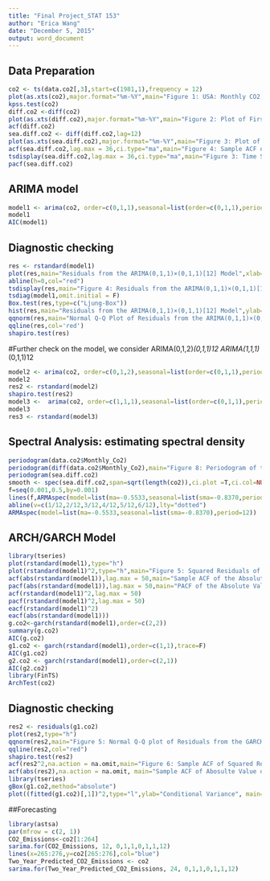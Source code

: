 ```yaml
---
title: "Final Project_STAT 153"
author: "Erica Wang"
date: "December 5, 2015"
output: word_document
---
```

## Data Preparation
```r
co2 <- ts(data.co2[,3],start=c(1981,1),frequency = 12)
plot(as.xts(co2),major.format="%m-%Y",main="Figure 1: USA: Monthly CO2 Emissions from Fossil-Fuel Burning",xlab="Time", ylab="CO2 (tgc)")
kpss.test(co2)
diff.co2 <-diff(co2)
plot(as.xts(diff.co2),major.format="%m-%Y",main="Figure 2: Plot of First Differences of Monthly CO2 Emissions", xlab="Time", ylab="First Difference of CO2 (tgc)")
acf(diff.co2)
sea.diff.co2 <- diff(diff.co2,lag=12)
plot(as.xts(sea.diff.co2),major.format="%m-%Y",main="Figure 3: Plot of First and Seasonal Differences of Monthly CO2 Emissions", xlab="Time", ylab="First and seasoanl Difference of CO2 (tgc)")
acf(sea.diff.co2,lag.max = 36,ci.type="ma",main="Figure 4: Sample ACF of First and Seasonal Differences of Monthly CO2 Emissions")
tsdisplay(sea.diff.co2,lag.max = 36,ci.type="ma",main="Figure 3: Time Series Plot, Sample ACF and PACF of First and Seasonal Differences of CO2",points = F,xlab="Time", ylab="sea.diff.CO2 (tgc)")
pacf(sea.diff.co2)
```

## ARIMA model
```r
model1 <- arima(co2, order=c(0,1,1),seasonal=list(order=c(0,1,1),period=12))
model1 
AIC(model1)
```

## Diagnostic checking
```r
res <- rstandard(model1)
plot(res,main="Residuals from the ARIMA(0,1,1)×(0,1,1)[12] Model",xlab="Time")
abline(h=0,col="red")
tsdisplay(res,main="Figure 4: Residuals from the ARIMA(0,1,1)×(0,1,1)[12]",ci.type = "ma",points = F)
tsdiag(model1,omit.initial = F)
Box.test(res,type=c("Ljung-Box"))
hist(res,main="Residuals from the ARIMA(0,1,1)×(0,1,1)[12] Model",ylab="Frequency",xlab="Standard Residuals")
qqnorm(res,main="Normal Q-Q Plot of Residuals from the ARIMA(0,1,1)×(0,1,1)[12] Model")
qqline(res,col='red')
shapiro.test(res)
```

#Further check on the model, we consider ARIMA(0,1,2)*(0,1,1)12 ARIMA(1,1,1)*(0,1,1)12
```r
model2 <- arima(co2, order=c(0,1,2),seasonal=list(order=c(0,1,1),period=12))
model2
res2 <- rstandard(model2)
shapiro.test(res2)
model3 <-  arima(co2, order=c(1,1,1),seasonal=list(order=c(0,1,1),period=12))
model3
res3 <- rstandard(model3)
```

## Spectral Analysis: estimating spectral density
```r
periodogram(data.co2$Monthly_Co2)
periodogram(diff(data.co2$Monthly_Co2),main="Figure 8: Periodogram of the First difference of CO2 Emissions")
periodogram(sea.diff.co2) 
smooth <- spec(sea.diff.co2,span=sqrt(length(co2)),ci.plot =T,ci.col=NULL,main="Figure 9: Smoothed Periodogram")
f=seq(0.001,0.5,by=0.001)
lines(f,ARMAspec(model=list(ma=-0.5533,seasonal=list(sma=-0.8370,period=12)), freq=f,plot=F)$spec,lty="solid")
abline(v=c(1/12,2/12,3/12,4/12,5/12,6/12),lty="dotted")
ARMAspec(model=list(ma=-0.5533,seasonal=list(sma=-0.8370),period=12))
```

## ARCH/GARCH Model
```r
library(tseries)
plot(rstandard(model1),type="h")
plot(rstandard(model1)^2,type="h",main="Figure 5: Squared Residuals of the ARIMA(0,1,1)×(0,1,1)[12]")
acf(abs(rstandard(model1)),lag.max = 50,main="Sample ACF of the Absolute Value of the Residuals")
pacf(abs(rstandard(model1)),lag.max = 50,main="PACF of the Absolute Value of the Residuals from the ARIMA(0,1,1)×(0,1,1)[12] Model")
acf(rstandard(model1)^2,lag.max = 50)
pacf(rstandard(model1)^2,lag.max = 50)
eacf(rstandard(model1)^2)
eacf(abs(rstandard(model1)))
g.co2<-garch(rstandard(model1),order=c(2,2))
summary(g.co2)
AIC(g.co2)
g1.co2 <- garch(rstandard(model1),order=c(1,1),trace=F)
AIC(g1.co2)
g2.co2 <- garch(rstandard(model1),order=c(2,1))
AIC(g2.co2)
library(FinTS)
ArchTest(co2)
```

## Diagnostic checking
```r
res2 <- residuals(g1.co2)
plot(res2,type="h")
qqnorm(res2,main="Figure 5: Normal Q-Q plot of Residuals from the GARCH(1,1) Model")
qqline(res2,col="red")
shapiro.test(res2)
acf(res2^2,na.action = na.omit,main="Figure 6: Sample ACF of Squared Residuals")
acf(abs(res2),na.action = na.omit, main="Sample ACF of Abosulte Value of Residuals")
library(tseries)
gBox(g1.co2,method="absolute")
plot((fitted(g1.co2)[,1])^2,type="l",ylab="Conditional Variance", main="Figure 7: Estimated Conditional Variances of the CO2 Emissions")
```

##Forecasting
```r
library(astsa)
par(mfrow = c(2, 1)) 
CO2_Emissions<-co2[1:264]
sarima.for(CO2_Emissions, 12, 0,1,1,0,1,1,12) 
lines(x=265:276,y=co2[265:276],col="blue")
Two_Year_Predicted_CO2_Emissions <- co2
sarima.for(Two_Year_Predicted_CO2_Emissions, 24, 0,1,1,0,1,1,12) 
```
